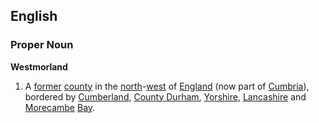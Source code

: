 ==English==
===Proper Noun===
'''Westmorland'''
{{wikipedia}}
# A [[former]] [[county]] in the [[north]]-[[west]] of [[England]] (now part of [[Cumbria]]), bordered by [[Cumberland]], [[County Durham]], [[Yorshire]], [[Lancashire]] and [[Morecambe]] [[Bay]].